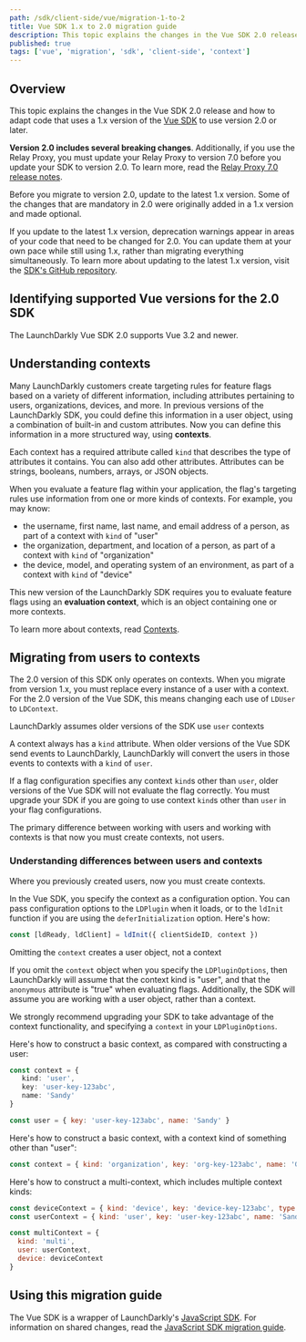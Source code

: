 ```yaml
---
path: /sdk/client-side/vue/migration-1-to-2
title: Vue SDK 1.x to 2.0 migration guide
description: This topic explains the changes in the Vue SDK 2.0 release and how to migrate to that version.
published: true
tags: ['vue', 'migration', 'sdk', 'client-side', 'context']
---
```


## Overview

This topic explains the changes in the Vue SDK 2.0 release and how to adapt code that uses a 1.x version of the [Vue SDK](/sdk/client-side/vue) to use version 2.0 or later.

**Version 2.0 includes several breaking changes**. Additionally, if you use the Relay Proxy, you must update your Relay Proxy to version 7.0 before you update your SDK to version 2.0. To learn more, read the [Relay Proxy 7.0 release notes](https://github.com/launchdarkly/ld-relay/releases/tag/v7.0.0).

Before you migrate to version 2.0, update to the latest 1.x version. Some of the changes that are mandatory in 2.0 were originally added in a 1.x version and made optional.

If you update to the latest 1.x version, deprecation warnings appear in areas of your code that need to be changed for 2.0. You can update them at your own pace while still using 1.x, rather than migrating everything simultaneously. To learn more about updating to the latest 1.x version, visit the [SDK's GitHub repository](https://github.com/launchdarkly/vue-client-sdk).

## Identifying supported Vue versions for the 2.0 SDK

The LaunchDarkly Vue SDK 2.0 supports Vue 3.2 and newer.

## Understanding contexts

Many LaunchDarkly customers create targeting rules for feature flags based on a variety of different information, including attributes pertaining to users, organizations, devices, and more. In previous versions of the LaunchDarkly SDK, you could define this information in a user object, using a combination of built-in and custom attributes. Now you can define this information in a more structured way, using **contexts**.

Each context has a required attribute called `kind` that describes the type of attributes it contains. You can also add other attributes. Attributes can be strings, booleans, numbers, arrays, or JSON objects.

When you evaluate a feature flag within your application, the flag's targeting rules use information from one or more kinds of contexts. For example, you may know:

  * the username, first name, last name, and email address of a person, as part of a context with `kind` of "user"
  * the organization, department, and location of a person, as part of a context with `kind` of "organization"
  * the device, model, and operating system of an environment, as part of a context with `kind` of "device"

This new version of the LaunchDarkly SDK requires you to evaluate feature flags using an **evaluation context**, which is an object containing one or more contexts.

To learn more about contexts, read [Contexts](/home/contexts).

## Migrating from users to contexts

The 2.0 version of this SDK only operates on contexts. When you migrate from version 1.x, you must replace every instance of a user with a context. For the 2.0 version of the Vue SDK, this means changing each use of `LDUser` to `LDContext`.

<Callout intent="info">
<CalloutTitle>LaunchDarkly assumes older versions of the SDK use <code>user</code> contexts</CalloutTitle>
<CalloutDescription>

A context always has a `kind` attribute. When older versions of the Vue SDK send events to LaunchDarkly, LaunchDarkly will convert the users in those events to contexts with a `kind` of `user`.

If a flag configuration specifies any context `kind`s other than `user`, older versions of the Vue SDK will not evaluate the flag correctly. You must upgrade your SDK if you are going to use context `kind`s other than `user` in your flag configurations.

</CalloutDescription>
</Callout>

The primary difference between working with users and working with contexts is that now you must create contexts, not users.

### Understanding differences between users and contexts

Where you previously created users, now you must create contexts.

In the Vue SDK, you specify the context as a configuration option. You can pass configuration options to the `LDPlugin` when it loads, or to the `ldInit` function if you are using the `deferInitialization` option. Here's how:

<CodeSample>
<CSTab label="Setting LDPluginOptions">

```ts
const [ldReady, ldClient] = ldInit({ clientSideID, context })
```

</CSTab>
</CodeSample>

<Callout intent="alert">
<CalloutTitle>Omitting the <code>context</code> creates a user object, not a context</CalloutTitle>
<CalloutDescription>

If you omit the `context` object when you specify the `LDPluginOptions`, then LaunchDarkly will assume that the context kind is "user", and that the `anonymous` attribute is "true" when evaluating flags. Additionally, the SDK will assume you are working with a user object, rather than a context.

We strongly recommend upgrading your SDK to take advantage of the context functionality, and specifying a `context` in your `LDPluginOptions`.
</CalloutDescription>
</Callout>

Here's how to construct a basic context, as compared with constructing a user:

<CodeSample>
<CSTab label="Single context with key">

```ts
const context = {
   kind: 'user',
   key: 'user-key-123abc',
   name: 'Sandy'
}
```

</CSTab>
<CSTab label="Version 1.x, user with key">

```js
const user = { key: 'user-key-123abc', name: 'Sandy' }
```
</CSTab>
</CodeSample>

Here's how to construct a basic context, with a context kind of something other than "user":

<CodeSample>
<CSTab label="Single context with key">

```js
const context = { kind: 'organization', key: 'org-key-123abc', name: 'Global Health Services' }
```
</CSTab>
</CodeSample>

Here's how to construct a multi-context, which includes multiple context kinds:

<CodeSample>
<CSTab label="Multi-context">

```js
const deviceContext = { kind: 'device', key: 'device-key-123abc', type: 'iPad' }
const userContext = { kind: 'user', key: 'user-key-123abc', name: 'Sandy' }

const multiContext = {
  kind: 'multi',
  user: userContext,
  device: deviceContext
}
```
</CSTab>
</CodeSample>

## Using this migration guide

The Vue SDK is a wrapper of LaunchDarkly's [JavaScript SDK](/sdk/client-side/javascript). For information on shared changes, read the [JavaScript SDK migration guide](/sdk/client-side/javascript/migration-2-to-3).
